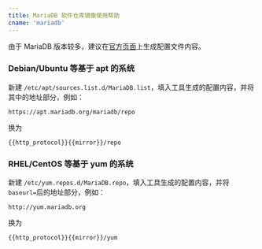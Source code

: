 ```yaml
---
title: MariaDB 软件仓库镜像使用帮助
cname: 'mariadb'
---
```


由于 MariaDB 版本较多，建议在[官方页面](https://downloads.mariadb.org/mariadb/repositories)上生成配置文件内容。

### Debian/Ubuntu 等基于 apt 的系统


新建 `/etc/apt/sources.list.d/MariaDB.list`，填入工具生成的配置内容，并将其中的地址部分，例如：

```
https://apt.mariadb.org/mariadb/repo
```

换为

<CodeBlock>

```
{{http_protocol}}{{mirror}}/repo
```

</CodeBlock>

### RHEL/CentOS 等基于 yum 的系统

新建 `/etc/yum.repos.d/MariaDB.repo`，填入工具生成的配置内容，并将`baseurl=`后的地址部分，例如：

```
http://yum.mariadb.org
```

换为

<CodeBlock>

```
{{http_protocol}}{{mirror}}/yum
```

</CodeBlock>
